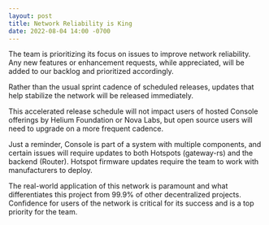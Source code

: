 ```yaml
---
layout: post
title: Network Reliability is King
date: 2022-08-04 14:00 -0700
---
```


The team is prioritizing its focus on issues to improve network reliability. Any new features or
enhancement requests, while appreciated, will be added to our backlog and prioritized accordingly.

Rather than the usual sprint cadence of scheduled releases, updates that help stabilize the network
will be released immediately.

This accelerated release schedule will not impact users of hosted Console offerings by Helium
Foundation or Nova Labs, but open source users will need to upgrade on a more frequent cadence.

Just a reminder, Console is part of a system with multiple components, and certain issues will
require updates to both Hotspots (gateway-rs) and the backend (Router). Hotspot firmware updates
require the team to work with manufacturers to deploy.

The real-world application of this network is paramount and what differentiates this project from
99.9% of other decentralized projects. Confidence for users of the network is critical for its
success and is a top priority for the team.
